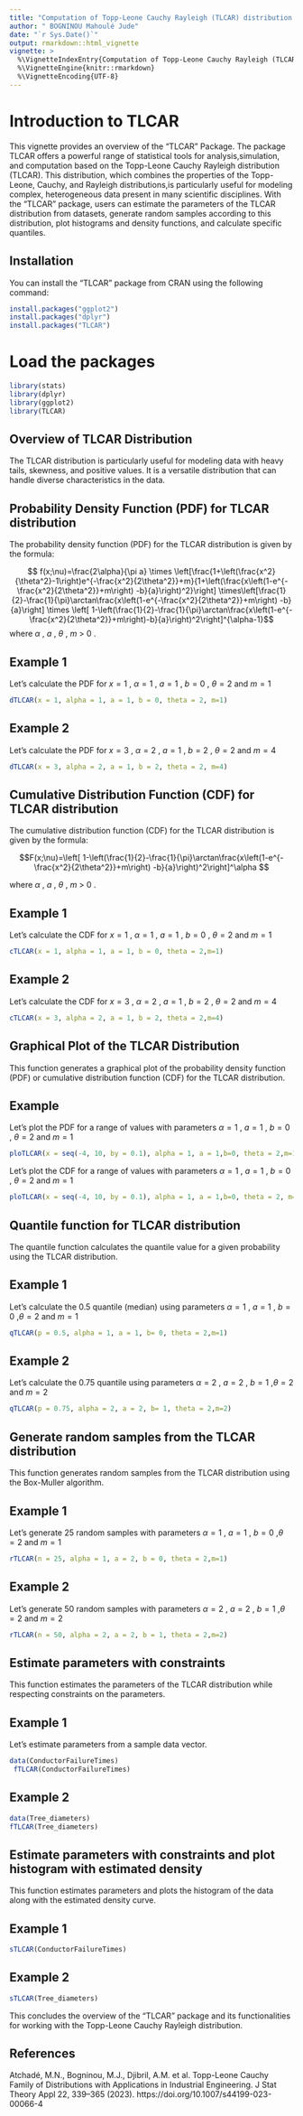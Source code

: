 ---
title: "Computation of Topp-Leone Cauchy Rayleigh (TLCAR) distribution's properties"
author: " BOGNINOU Mahoulé Jude"
date: "`r Sys.Date()`"
output: rmarkdown::html_vignette
vignette: >
  %\VignetteIndexEntry{Computation of Topp-Leone Cauchy Rayleigh (TLCAR) distribution's properties}
  %\VignetteEngine{knitr::rmarkdown}
  %\VignetteEncoding{UTF-8}
---


# Introduction to TLCAR 
This vignette provides an overview of the "TLCAR" Package. The package TLCAR offers a powerful range of statistical tools for analysis,simulation, and computation based on the Topp-Leone Cauchy Rayleigh distribution (TLCAR).
 This distribution, which combines the properties of the Topp-Leone, Cauchy, and Rayleigh distributions,is particularly useful for modeling complex, heterogeneous data present in many scientific disciplines. With the "TLCAR" package, users can estimate the parameters of the TLCAR distribution from datasets, generate random samples according to this distribution, plot histograms and density functions, and calculate specific quantiles.
 
## Installation

You can install the "TLCAR" package from CRAN using the following command:

```R
install.packages("ggplot2")
install.packages("dplyr")
install.packages("TLCAR")
```
# Load the packages

```{r}
library(stats)
library(dplyr)
library(ggplot2)
library(TLCAR)
```


## Overview of TLCAR Distribution

The TLCAR distribution is particularly useful for modeling data with heavy tails, skewness, and positive values. It is a versatile distribution that can handle diverse characteristics in the data.

## Probability Density Function (PDF) for TLCAR distribution

The probability density function (PDF) for the TLCAR distribution is given by the formula:

$$ f(x;\nu)=\frac{2\alpha}{\pi a} \times \left[\frac{1+\left(\frac{x^2}{\theta^2}-1\right)e^{-\frac{x^2}{2\theta^2}}+m}{1+\left(\frac{x\left(1-e^{-\frac{x^2}{2\theta^2}}+m\right) -b}{a}\right)^2}\right] 
			\times\left[\frac{1}{2}-\frac{1}{\pi}\arctan\frac{x\left(1-e^{-\frac{x^2}{2\theta^2}}+m\right) -b}{a}\right] 	\times \left[ 1-\left(\frac{1}{2}-\frac{1}{\pi}\arctan\frac{x\left(1-e^{-\frac{x^2}{2\theta^2}}+m\right)-b}{a}\right)^2\right]^{\alpha-1}$$
where  $\alpha$ , $a$ , $\theta$ , $m$  > 0 .

## Example 1 

Let's calculate the PDF for $x=1$ , $\alpha=1$ , $a=1$ , $b=0$ , $\theta=2$ and $m=1$



```{r}
dTLCAR(x = 1, alpha = 1, a = 1, b = 0, theta = 2, m=1)
```
## Example 2 

Let's calculate the PDF for $x=3$ , $\alpha=2$ , $a=1$ , $b=2$ , $\theta=2$ and $m=4$



```{r}
dTLCAR(x = 3, alpha = 2, a = 1, b = 2, theta = 2, m=4)
```

## Cumulative Distribution Function (CDF) for TLCAR distribution

The cumulative distribution function (CDF) for the TLCAR distribution is given by the formula:

$$F(x;\nu)=\left[ 1-\left(\frac{1}{2}-\frac{1}{\pi}\arctan\frac{x\left(1-e^{-\frac{x^2}{2\theta^2}}+m\right) -b}{a}\right)^2\right]^\alpha $$

where $\alpha$ , $a$ , $\theta$  , $m$  > 0 .


## Example 1

Let's calculate the CDF for $x=1$ , $\alpha=1$ , $a=1$ , $b=0$ , $\theta=2$ and $m=1$

```{r}
cTLCAR(x = 1, alpha = 1, a = 1, b = 0, theta = 2,m=1)

```


## Example 2

Let's calculate the CDF for $x=3$ , $\alpha=2$ , $a=1$ , $b=2$ , $\theta=2$ and $m=4$

```{r}
cTLCAR(x = 3, alpha = 2, a = 1, b = 2, theta = 2,m=4)

```
## Graphical Plot of the TLCAR Distribution

This function generates a graphical plot of the probability density function (PDF) or cumulative distribution function (CDF) for the TLCAR distribution.

## Example
Let's plot the PDF for a range of values with parameters $\alpha=1$ , $a=1$ , $b=0$ , $\theta=2$ and $m=1$
```{r}
ploTLCAR(x = seq(-4, 10, by = 0.1), alpha = 1, a = 1,b=0, theta = 2,m=1, type = "pdf")

```


Let's plot the CDF for a range of values with parameters $\alpha=1$ , $a=1$ , $b=0$ , $\theta=2$ and $m=1$ 
```{r}
ploTLCAR(x = seq(-4, 10, by = 0.1), alpha = 1, a = 1,b=0, theta = 2, m=1,type = "cdf")
```


##  Quantile function for TLCAR distribution

The quantile function calculates the quantile value for a given probability using the TLCAR distribution.

## Example 1 
Let's calculate the 0.5 quantile (median) using parameters $\alpha=1$ , $a=1$ , $b=0$ ,$\theta=2$ and $m=1$
```{r}
qTLCAR(p = 0.5, alpha = 1, a = 1, b= 0, theta = 2,m=1)

```

## Example 2
Let's calculate the 0.75 quantile  using parameters $\alpha=2$ , $a=2$ , $b=1$ ,$\theta=2$ and $m=2$
```{r}
qTLCAR(p = 0.75, alpha = 2, a = 2, b= 1, theta = 2,m=2)

```
## Generate random samples from the TLCAR distribution

This function generates random samples from the TLCAR distribution using the Box-Muller algorithm.

## Example 1
Let's generate 25 random samples with parameters $\alpha=1$ , $a=1$ , $b=0$ ,$\theta=2$ and $m=1$
```{r}
rTLCAR(n = 25, alpha = 1, a = 2, b = 0, theta = 2,m=1)
```


## Example 2
Let's generate 50 random samples with parameters $\alpha=2$ , $a=2$ , $b=1$ ,$\theta=2$ and $m=2$
```{r}
rTLCAR(n = 50, alpha = 2, a = 2, b = 1, theta = 2,m=2)
```

## Estimate parameters with constraints
This function estimates the parameters of the TLCAR distribution while respecting constraints on the parameters.

## Example 1  
Let's estimate parameters from a sample data vector.

```{r}
data(ConductorFailureTimes)
 fTLCAR(ConductorFailureTimes)
```
## Example 2
```{r}
data(Tree_diameters)
fTLCAR(Tree_diameters)
```


## Estimate parameters with constraints and plot histogram with estimated density
This function estimates parameters and plots the histogram of the data along with the estimated density curve.

## Example 1 
```{r}
sTLCAR(ConductorFailureTimes)
```

## Example 2

```{r}
sTLCAR(Tree_diameters)
```


This concludes the overview of the "TLCAR" package and its functionalities for working with the Topp-Leone Cauchy Rayleigh distribution.



## References

Atchadé, M.N., Bogninou, M.J., Djibril, A.M. et al. Topp-Leone Cauchy Family of Distributions with Applications in Industrial Engineering. J Stat Theory Appl 22, 339–365 (2023).
https://doi.org/10.1007/s44199-023-00066-4





